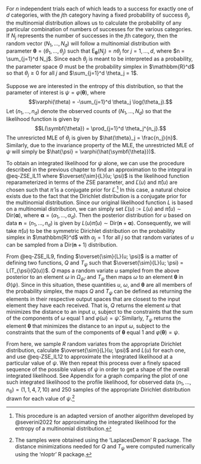 \chapter{Multinomial Dyads}

For $n$ independent trials each of which leads to a success for exactly one of $d$ categories, with the $j$th category having a fixed probability of success $\theta_j$, the multinomial distribution allows us to calculate the probability of any particular combination of numbers of successes for the various categories. If $N_j$ represents the number of successes in the $j$th category, then the random vector $(N_1, ..., N_d)$ will follow a multinomial distribution with parameter $\symbf{\theta} = (\theta_1, ..., \theta_j)$ such that $\text{E}_{\symbf{\theta}}(N_j) = n\theta_j$ for $j = 1, ..., d$, where $n = \sum_{j=1}^d N_j$. Since each $\theta_j$ is meant to be interpreted as a probability, the parameter space $\Theta$ must be the probability simplex in $\mathbbm{R}^d$ so that $\theta_j \geq 0$ for all $j$ and $\sum_{j=1}^d \theta_j = 1$. 

\section{Entropy}

Suppose we are interested in the entropy of this distribution, so that the parameter of interest is $\psi = \varphi(\symbf{\theta}),$ where $$\varphi(\theta) = -\sum_{j=1}^d \theta_j \log(\theta_j).$$ Let $(n_1, ..., n_d)$ denote the observed counts of $(N_1, ..., N_d)$ so that the likelihood function is given by $$L(\symbf{\theta}) = \prod_{j=1}^d \theta_j^{n_j}.$$ The unresricted MLE of $\theta_j$ is given by $\hat{\theta}_j = \frac{n_j}{n}$. Similarly, due to the invariance property of the MLE, the unrestricted MLE of $\psi$ will simply be $\hat{\psi} = \varphi(\hat{\symbf{\theta}})$.

To obtain an integrated likelihood for $\psi$ alone, we can use the procedure described in the previous chapter to find an approximation to the integral in @eq-ZSE_IL11 where $\overset{\sim}{L}(u; \psi)$ is the likelihood function reparameterized in terms of the ZSE parameter, and $\check{L}(u)$ and $\check{\pi}(u)$ are chosen such that $\check{\pi}$ is a conjugate prior for $\check{L}$.^[This procedure is an adapted version of another algorithm developed by @severini2022 for approximating the integrated likelihood for the entropy of a multinomial distribution.] In this case, a natural choice exists due to the fact that the Dirichlet distribution is a conjugate prior for the multinomial distribution. Since our original likelihood function $L$ is based on a multinomial distribution, we can simply set $\check{L}(u) := L(u)$ and $\check{\pi}(u) \sim \text{Dir}(\symbf{\alpha})$, where $\symbf{\alpha} = (\alpha_1, ..., \alpha_d)$. Then the posterior distribution for $u$ based on data $\symbf{n} = (n_1, ..., n_d)$ is given by $L(u)\check{\pi}(u) \sim \text{Dir}(\symbf{n} + \symbf{\alpha})$. Consequently, we will take $\check{\pi}(u)$ to be the symmetric Dirichlet distribution on the probability simplex in $\mathbbm{R}^d$ with $\alpha_j = 1$ for all $j$ so that random variates of $u$ can be sampled from a $\text{Dir}(\symbf{n} + 1)$ distribution.

From @eq-ZSE_IL9, finding $\overset{\sim}{L}(u; \psi)$ is a matter of defining two functions, $Q$ and $T_\psi$ such that $\overset{\sim}{L}(u; \psi) = L(T_{\psi}(Q(u))$. $Q$ maps a random variate $u$ sampled from the above posterior to an element $\omega$ in $\Omega_{\hat{\psi}}$, and $T_{\psi}$ then maps $\omega$ to an element $\symbf{\theta}$ in $\Theta(\psi)$. Since in this situation, these quantities $u$, $\omega$, and $\symbf{\theta}$ are all members of the probability simplex, the maps $Q$ and $T_{\psi}$ can be defined as returning the elements in their respective output spaces that are closest to the input element they have each received. That is, $Q$ returns the element $\omega$ that minimizes the distance to an input $u$, subject to the constraints that the sum of the components of $\omega$ equal 1 and $\varphi(\omega) = \hat{\psi}$. Similarly, $T_{\psi}$ returns the element $\symbf{\theta}$ that minimizes the distance to an input $\omega$, subject to the constraints that the sum of the components of $\symbf{\theta}$ equal 1 and $\varphi(\symbf{\theta}) = \psi$. 

From here, we sample $R$ random variates from the appropriate Dirichlet distribution, calculate $\overset{\sim}{L}(u; \psi)$ and $L(u)$ for each one, and use @eq-ZSE_IL12 to approximate the integrated likelihood at a particular value of $\psi$. We then repeat this process over a finely spaced sequence of the possible values of $\psi$ in order to get a shape of the overall integrated likelihood. See Appendix \ref{appendix:C} for a graph comparing the plot of one such integrated likelihood to the profile likelihood, for observed data $(n_1, ..., n_6) = (1, 1, 4, 7, 10)$ and 250 samples of the appropriate Dirichlet distribution drawn for each value of $\psi$.^[The samples were obtained using the 'LaplacesDemon' R package. The distance minimizations needed for $Q$ and $T_{\psi}$ were computed numerically using the 'nloptr' R package.]

\subsection{Fixed Effects Regression}

\section{Simpson's Diversity Index}

\section{Shared Effect}








